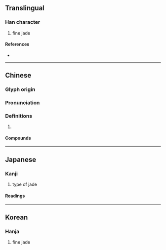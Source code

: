 {{character info}}
==Translingual==

===Han character===
{{Han char|rn=96|rad=玉|as=08|sn=12|four=14181|canj=MGTMC|ids=⿰𤣩其}}

# fine jade

====References====
* {{Han ref|kx=0734.280|dkj=21067|dj=1146.290|hdz=21120.030|uh=742A|ud=29738|bh=B558|bd=46424}}

----

==Chinese==
{{zh-forms}}

===Glyph origin===
{{Han etym}}

===Pronunciation===
{{zh-pron
|m=qí
|c=kei4
|mc=y
|oc=y
|cat=
}}

===Definitions===
{{zh-hanzi}}

# {{rfdef|zh}}

====Compounds====
{{zh-der|安琪兒|火樹琪花|琪樹|琪花瑤草|瑤草琪花|沙琪瑪}}

----

==Japanese==

===Kanji===
{{ja-kanji|grade=|rs=玉08}}

# type of jade

====Readings====
{{ja-readings
|goon=ぎ
|kanon=き
|kun=たま-
|nanori=}}

----

==Korean==

===Hanja===
{{ko-hanja|hangeul=기|eumhun=|rv=gi|mr=ki|y=ki}}

# fine jade